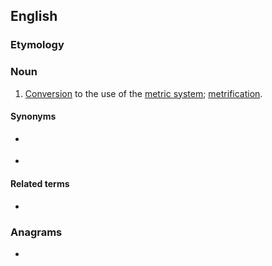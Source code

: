 ==English==

===Etymology===
{{suffix|en|metric|ation}}

===Noun===
{{en-noun|~}}

# [[conversion|Conversion]] to the use of the [[metric system]]; [[metrification]].

====Synonyms====
* {{l|en|metrification}} {{qualifier|US|Canada}}
* {{l|en|metric conversion}}

====Related terms====
* {{l|en|metricate}}

===Anagrams===
* {{anagrams|en|a=aceiimnortt|interatomic}}